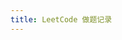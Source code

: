 ```yaml
---
title: LeetCode 做题记录
---
```



<FeatureIcon src={algorithm} title="算法" />
<LinkList
  data={[
    {
      title: "20. 有效的括号",
      link: "/record/20valid-parentheses",
      src: algorithm,
    },
    {
      title: "33. 搜索旋转排序数组",
      link: "/record/33search-in-rotated-sorted-array",
      src: algorithm,
    },
    {
      title: "53. 最大子数组和",
      link: "/record/53maximum-subarray",
      src: algorithm,
    },
    {
      title: "94. 二叉树的中序遍历",
      link: "record/94binary-tree-inorder-traversal",
      src: algorithm,
    },
    {
      title: "104. 二叉树的最大深度",
      link: "record/104maximum-depth-of-binary-tree",
      src: algorithm,
    },
    {
      title: "110. 平衡二叉树",
      link: "record/110balanced-binary-tree",
      src: algorithm,
    },
    {
      title: "111. 二叉树的最小深度",
      link: "record/111minimum-depth-of-binary-tree",
      src: algorithm,
    },
    {
      title: "144. 二叉树的前序遍历",
      link: "record/144binary-tree-preorder-traversal",
      src: algorithm,
    },
    {
      title: "145. 二叉树的后序遍历",
      link: "record/145binary-tree-postorder-traversal",
      src: algorithm,
    },
    {
      title: "300. 最长递增子序列",
      link: "record/300longest-increasing-subsequence",
      src: algorithm,
    },
    {
      title: "322. 零钱兑换",
      link: "record/332coin-change",
      src: algorithm,
    },
    {
      title: "701. 二叉搜索树中的插入操作",
      link: "record/701insert-into-a-binary-search-tree",
      src: algorithm,
    },
    {
      title: "1143. 最长公共子序列",
      link: "record/1143longest-common-subsequence",
      src: algorithm,
    },
  ]}
/>
